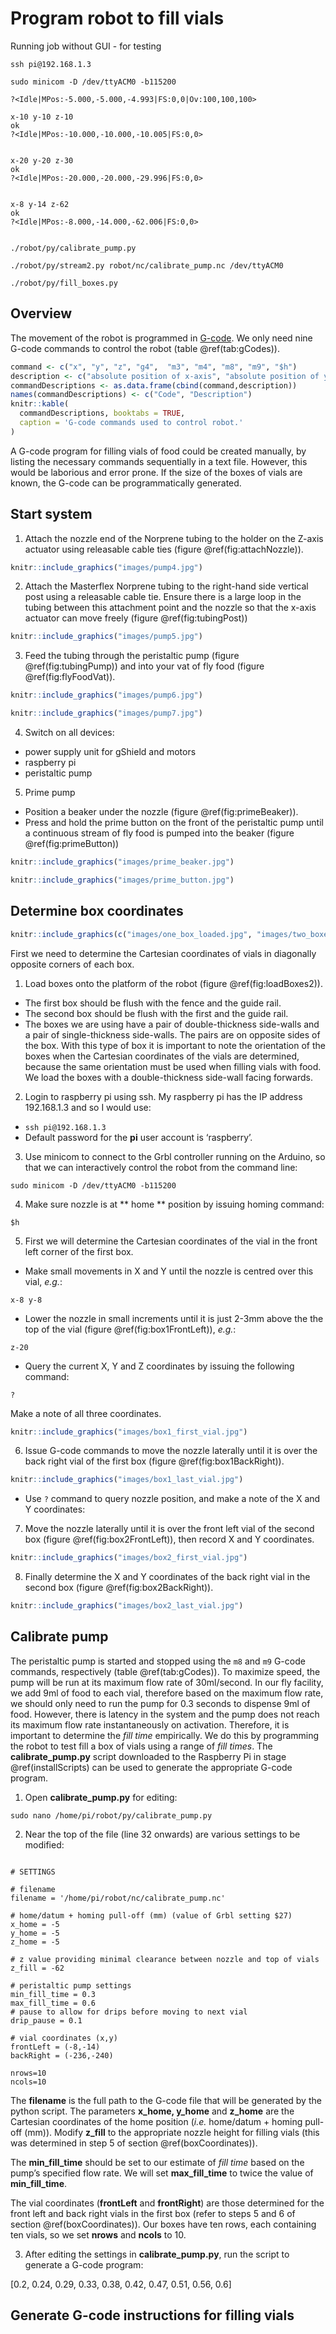 # Program robot to fill vials {#gcode}

Running job without GUI - for testing

<!--
# need 8-9 ml
# pump speed 1800ml/min
# ml/s = 1800/60 = 30
# fill time = 0.3
-->


```
ssh pi@192.168.1.3

sudo minicom -D /dev/ttyACM0 -b115200

?<Idle|MPos:-5.000,-5.000,-4.993|FS:0,0|Ov:100,100,100>

x-10 y-10 z-10
ok
?<Idle|MPos:-10.000,-10.000,-10.005|FS:0,0>


x-20 y-20 z-30
ok
?<Idle|MPos:-20.000,-20.000,-29.996|FS:0,0>


x-8 y-14 z-62
ok
?<Idle|MPos:-8.000,-14.000,-62.006|FS:0,0>


./robot/py/calibrate_pump.py

./robot/py/stream2.py robot/nc/calibrate_pump.nc /dev/ttyACM0

./robot/py/fill_boxes.py

```

## Overview
The movement of the robot is programmed in [G-code](https://en.wikipedia.org/wiki/G-code). We only need nine G-code commands to control the robot (table \@ref(tab:gCodes)).

```r
command <- c("x", "y", "z", "g4",  "m3", "m4", "m8", "m9", "$h")
description <- c("absolute position of x-axis", "absolute position of y-axis", "absolute position of z-axis", "dwell time (control parameter p specifies seconds)", "set pump rotation to clockwise", "set pump rotation to counter clockwise", "start pump", "stop pump", "initiate homing cycle")
commandDescriptions <- as.data.frame(cbind(command,description))
names(commandDescriptions) <- c("Code", "Description")
knitr::kable(
  commandDescriptions, booktabs = TRUE,
  caption = 'G-code commands used to control robot.'
)
```

A G-code program for filling vials of food could be created manually, by listing the necessary commands sequentially in a text file.  However, this would be laborious and error prone. If the size of the boxes of vials are known, the G-code can be programmatically generated. 

## Start system {#startSystem}

1. Attach the nozzle end of the Norprene tubing to the holder on the Z-axis actuator using releasable cable ties (figure \@ref(fig:attachNozzle)).

```r
knitr::include_graphics("images/pump4.jpg")
```

2. Attach the Masterflex Norprene tubing to the right-hand side vertical post using a releasable cable tie. Ensure there is a large loop in the tubing between this attachment point and the nozzle so that the x-axis actuator can move freely (figure \@ref(fig:tubingPost))

```r
knitr::include_graphics("images/pump5.jpg")
```

3. Feed the tubing through the peristaltic pump (figure \@ref(fig:tubingPump)) and into your vat of fly food (figure \@ref(fig:flyFoodVat)).

```r
knitr::include_graphics("images/pump6.jpg")
```

```r
knitr::include_graphics("images/pump7.jpg")
```


4. Switch on all devices: 
 * power supply unit for gShield and motors
 * raspberry pi
 * peristaltic pump
 
5. Prime pump 
 * Position a beaker under the nozzle  (figure \@ref(fig:primeBeaker)).
 * Press and hold the prime button on the front of the peristaltic pump until a continuous stream of fly food is pumped into the beaker (figure \@ref(fig:primeButton))

```r
knitr::include_graphics("images/prime_beaker.jpg")
```

```r
knitr::include_graphics("images/prime_button.jpg")
```


## Determine box coordinates {#boxCoordinates}

```r
knitr::include_graphics(c("images/one_box_loaded.jpg", "images/two_boxes_loaded.jpg"))
```


First we need to determine the Cartesian coordinates of vials in diagonally opposite corners of each box.

1. Load boxes onto the platform of the robot (figure \@ref(fig:loadBoxes2)).
 * The first box should be flush with the fence and the guide rail.
 * The second box should be flush with the first and the guide rail.
 * The boxes we are using have a pair of double-thickness side-walls and a pair of single-thickness side-walls. The pairs are on opposite sides of the box. With this type of box it is important to note the orientation of the boxes when the Cartesian coordinates of the vials are determined, because the same orientation must be used when filling vials with food. We load the boxes with a double-thickness side-wall facing forwards.

2. Login to raspberry pi using ssh. My raspberry pi has the IP address 192.168.1.3 and so I would use:
* ``` ssh pi@192.168.1.3 ```
* Default password for the **pi** user account is 'raspberry'.

3. Use minicom to connect to the Grbl controller running on the Arduino, so that we can interactively control the robot from the command line:
```
sudo minicom -D /dev/ttyACM0 -b115200
```

4. Make sure nozzle is at ** home ** position by issuing homing command:
```
$h
```

5. First we will determine the Cartesian coordinates of the vial in the front left corner of the first box.

* Make small movements in X and Y until the nozzle is centred over this vial, *e.g.*:
```
x-8 y-8
```

* Lower the nozzle in small increments until it is just 2-3mm above the the top of the vial (figure \@ref(fig:box1FrontLeft)), *e.g.*:
```
z-20
```

* Query the current X, Y and Z coordinates by issuing the following command:
```
?
```
Make a note of all three coordinates. 


```r
knitr::include_graphics("images/box1_first_vial.jpg")
```

6. Issue G-code commands to move the nozzle laterally until it is over the back right vial of the first box (figure \@ref(fig:box1BackRight)).

```r
knitr::include_graphics("images/box1_last_vial.jpg")
```
* Use ```?``` command to query nozzle position, and make a note of the X and Y coordinates:

7. Move the nozzle laterally until it is over the front left vial of the second box (figure \@ref(fig:box2FrontLeft)), then record X and Y coordinates.

```r
knitr::include_graphics("images/box2_first_vial.jpg")
```

8. Finally determine the X and Y coordinates of the back right vial in the second box (figure \@ref(fig:box2BackRight)).

```r
knitr::include_graphics("images/box2_last_vial.jpg")
```




## Calibrate pump
<!--
# need 8-9 ml
# pump speed 1800ml/min
# ml/s = 1800/60 = 30
# fill time = 0.3
-->
The peristaltic pump is started and stopped using the ```m8``` and ```m9``` G-code commands, respectively (table \@ref(tab:gCodes)). To maximize speed, the pump will be run at its maximum flow rate of 30ml/second. In our fly facility, we add 9ml of food to each vial, therefore based on the maximum flow rate, we should only need to run the pump for 0.3 seconds to dispense 9ml of food. However, there is latency in the system and the pump does not reach its maximum flow rate instantaneously on activation. Therefore, it is important to determine the *fill time* empirically. We do this by programming the robot to test fill a box of vials using a range of *fill times*. The **calibrate_pump.py** script downloaded to the Raspberry Pi in stage \@ref(installScripts) can be used to generate the appropriate G-code program. 

1. Open **calibrate_pump.py** for editing:
```
sudo nano /home/pi/robot/py/calibrate_pump.py
```

2. Near the top of the file (line 32 onwards) are various settings to be modified:

``` 

# SETTINGS

# filename
filename = '/home/pi/robot/nc/calibrate_pump.nc'

# home/datum + homing pull-off (mm) (value of Grbl setting $27)
x_home = -5
y_home = -5
z_home = -5

# z value providing minimal clearance between nozzle and top of vials
z_fill = -62 

# peristaltic pump settings
min_fill_time = 0.3
max_fill_time = 0.6
# pause to allow for drips before moving to next vial
drip_pause = 0.1 

# vial coordinates (x,y)
frontLeft = (-8,-14)
backRight = (-236,-240)

nrows=10
ncols=10
```

The **filename** is the full path to the G-code file that will be generated by the python script. The parameters **x_home, y_home** and **z_home** are the Cartesian coordinates of the home position (*i.e.* home/datum + homing pull-off (mm)). Modify **z_fill** to the appropriate nozzle height for filling vials (this was determined in step 5 of section \@ref(boxCoordinates)). 

The **min_fill_time** should be set to our estimate of *fill time* based on the pump's specified flow rate. We will set **max_fill_time** to twice the value of **min_fill_time**.

The vial coordinates (**frontLeft** and **frontRight**) are those determined for the front left and back right vials in the first box (refer to steps 5 and 6 of section \@ref(boxCoordinates)). Our boxes have ten rows, each containing ten vials, so we set **nrows** and **ncols** to 10.

3. After editing the settings in **calibrate_pump.py**, run the script to generate a G-code program:

[0.2, 0.24, 0.29, 0.33, 0.38, 0.42, 0.47, 0.51, 0.56, 0.6]

## Generate G-code instructions for filling vials


